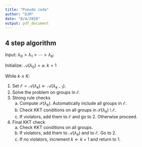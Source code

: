 ```yaml
---
title: "Pseudo code"
author: "DJM"
date: "8/4/2020"
output: pdf_document
---
```


## 4 step algorithm

Input: $\lambda_0 > \lambda_1 > \cdots > \lambda_K$.

Initialize: $\mathcal{A}(\lambda_0) = \varnothing$. $k=1$

While $k \leq K$:

1. Set $\mathcal{E} = \mathcal{A}(\lambda_k) \leftarrow \mathcal{A}(\lambda_{k-1})$.
2. Solve the problem on groups in $\mathcal{E}$.
3. Strong rule checks
    a. Compute $\mathcal{S}(\lambda_k)$. Automatically include all groups in $\mathcal{E}$.
    b. Check KKT conditions on all groups in $\mathcal{S}(\lambda_k) \setminus \mathcal{E}$.
    c. If violators, add them to $\mathcal{E}$ and go to 2. Otherwise proceed.
4. Final KKT check
    a. Check KKT conditions on all groups.
    b. If violators, add them to $\mathcal{A}(\lambda_k)$ and to $\mathcal{E}$. Go to 2.
    c. If no violators, increment $k \leftarrow k+1$ and return to 1.